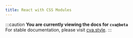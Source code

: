 ```yaml
---
title: React with CSS Modules
---
```


:::caution
**You are currently viewing the docs for `cva@beta`**  
For stable documentation, please visit [cva.style](https://cva.style).
:::

<Carbon />

<StackBlitz
  dir="examples/beta/react-with-css-modules"
  file="src/components/button/button.tsx"
/>
